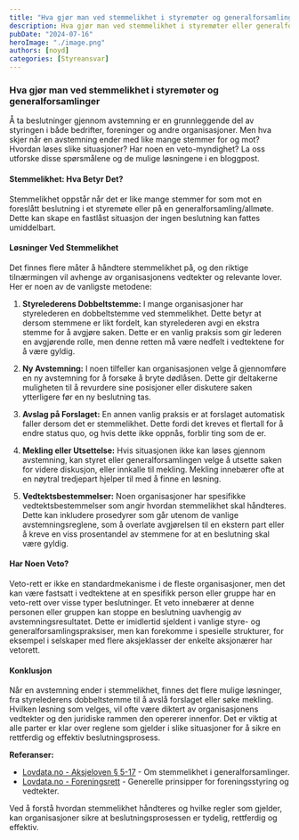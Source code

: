```yaml
---
title: "Hva gjør man ved stemmelikhet i styremøter og generalforsamlinger"
description: Hva gjør man ved stemmelikhet i styremøter eller generalforsamlinger? Denne bloggposten utforsker løsninger som styreleders dobbeltstemme, ny avstemning, avslag på forslaget, mekling, og vetorett.
pubDate: "2024-07-16"
heroImage: "./image.png"
authors: [noyd]
categories: [Styreansvar]
---
```


### Hva gjør man ved stemmelikhet i styremøter og generalforsamlinger

Å ta beslutninger gjennom avstemning er en grunnleggende del av styringen i både bedrifter, foreninger og andre organisasjoner. Men hva skjer når en avstemning ender med like mange stemmer for og mot? Hvordan løses slike situasjoner? Har noen en veto-myndighet? La oss utforske disse spørsmålene og de mulige løsningene i en bloggpost.

#### Stemmelikhet: Hva Betyr Det?

Stemmelikhet oppstår når det er like mange stemmer for som mot en foreslått beslutning i et styremøte eller på en generalforsamling/allmøte. Dette kan skape en fastlåst situasjon der ingen beslutning kan fattes umiddelbart.

#### Løsninger Ved Stemmelikhet

Det finnes flere måter å håndtere stemmelikhet på, og den riktige tilnærmingen vil avhenge av organisasjonens vedtekter og relevante lover. Her er noen av de vanligste metodene:

1. **Styrelederens Dobbeltstemme:**
   I mange organisasjoner har styrelederen en dobbeltstemme ved stemmelikhet. Dette betyr at dersom stemmene er likt fordelt, kan styrelederen avgi en ekstra stemme for å avgjøre saken. Dette er en vanlig praksis som gir lederen en avgjørende rolle, men denne retten må være nedfelt i vedtektene for å være gyldig.

2. **Ny Avstemning:**
   I noen tilfeller kan organisasjonen velge å gjennomføre en ny avstemning for å forsøke å bryte dødlåsen. Dette gir deltakerne muligheten til å revurdere sine posisjoner eller diskutere saken ytterligere før en ny beslutning tas.

3. **Avslag på Forslaget:**
   En annen vanlig praksis er at forslaget automatisk faller dersom det er stemmelikhet. Dette fordi det kreves et flertall for å endre status quo, og hvis dette ikke oppnås, forblir ting som de er.

4. **Mekling eller Utsettelse:**
   Hvis situasjonen ikke kan løses gjennom avstemning, kan styret eller generalforsamlingen velge å utsette saken for videre diskusjon, eller innkalle til mekling. Mekling innebærer ofte at en nøytral tredjepart hjelper til med å finne en løsning.

5. **Vedtektsbestemmelser:**
   Noen organisasjoner har spesifikke vedtektsbestemmelser som angir hvordan stemmelikhet skal håndteres. Dette kan inkludere prosedyrer som går utenom de vanlige avstemningsreglene, som å overlate avgjørelsen til en ekstern part eller å kreve en viss prosentandel av stemmene for at en beslutning skal være gyldig.

#### Har Noen Veto?

Veto-rett er ikke en standardmekanisme i de fleste organisasjoner, men det kan være fastsatt i vedtektene at en spesifikk person eller gruppe har en veto-rett over visse typer beslutninger. Et veto innebærer at denne personen eller gruppen kan stoppe en beslutning uavhengig av avstemningsresultatet. Dette er imidlertid sjeldent i vanlige styre- og generalforsamlingspraksiser, men kan forekomme i spesielle strukturer, for eksempel i selskaper med flere aksjeklasser der enkelte aksjonærer har vetorett.

#### Konklusjon

Når en avstemning ender i stemmelikhet, finnes det flere mulige løsninger, fra styrelederens dobbeltstemme til å avslå forslaget eller søke mekling. Hvilken løsning som velges, vil ofte være diktert av organisasjonens vedtekter og den juridiske rammen den opererer innenfor. Det er viktig at alle parter er klar over reglene som gjelder i slike situasjoner for å sikre en rettferdig og effektiv beslutningsprosess.

**Referanser:**

- [Lovdata.no - Aksjeloven § 5-17](https://lovdata.no/dokument/NL/lov/1997-06-13-44/KAPITTEL_5-5#%C2%A75-17) - Om stemmelikhet i generalforsamlinger.
- [Lovdata.no - Foreningsrett](https://lovdata.no/artikkel/foreningsrett/1313) - Generelle prinsipper for foreningsstyring og vedtekter.

Ved å forstå hvordan stemmelikhet håndteres og hvilke regler som gjelder, kan organisasjoner sikre at beslutningsprosessen er tydelig, rettferdig og effektiv.
